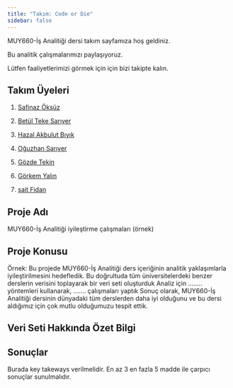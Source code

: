```yaml
---
title: "Takım: Code or Die"
sidebar: false 
---
```


MUY660-İş Analitiği dersi takım sayfamıza hoş geldiniz.

Bu analitik çalışmalarımızı paylaşıyoruz.

Lütfen faaliyetlerimizi görmek için için bizi takipte kalın.



## Takım Üyeleri

1.  [Safinaz Öksüz](/takim/safinazoksuz.qmd)

2.  [Betül Teke Sarıyer](/takim/betultekesariyer.qmd)

3.  [Hazal Akbulut Bıyık](/takim/hazalakbulutbiyik.qmd)

4.  [Oğuzhan Sarıyer](/takim/oguzhansariyer.qmd)

5.  [Gözde Tekin](/takim/gozdetekin.qmd)

6.  [Görkem Yalın](/takim/gorkemyalin.qmd)

7.  [sait Fidan ](/takim/saitfidan.qmd)


## Proje Adı
MUY660-İş Analitiği iyileştirme çalışmaları (örnek)

## Proje Konusu
Örnek:
Bu projede MUY660-İş Analitiği ders içeriğinin analitik yaklaşımlarla iyileştirilmesini hedefledik. Bu doğrultuda tüm üniversitelerdeki benzer derslerin verisini toplayarak bir veri seti oluşturduk Analiz için ........ yöntemleri kullanarak, ....... çalışmaları yaptık Sonuç olarak, MUY660-İş Analitiği dersinin dünyadaki tüm derslerden daha iyi olduğunu ve bu dersi aldığımız için çok mutlu olduğumuzu tespit ettik.


## Veri Seti Hakkında Özet Bilgi


## Sonuçlar
Burada key takeways verilmelidir. En az 3 en fazla 5 madde ile çarpıcı sonuçlar sunulmalıdır.